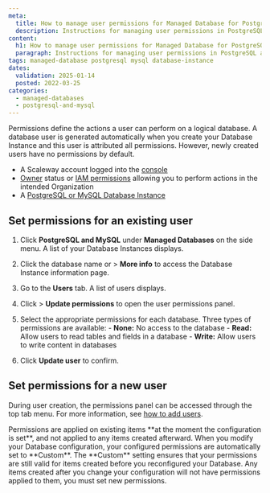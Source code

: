 ```yaml
---
meta:
  title: How to manage user permissions for Managed Database for PostgreSQL and MySQL
  description: Instructions for managing user permissions in PostgreSQL and MySQL databases.
content:
  h1: How to manage user permissions for Managed Database for PostgreSQL and MySQL
  paragraph: Instructions for managing user permissions in PostgreSQL and MySQL databases.
tags: managed-database postgresql mysql database-instance
dates:
  validation: 2025-01-14
  posted: 2022-03-25
categories:
  - managed-databases
  - postgresql-and-mysql
---
```


Permissions define the actions a user can perform on a logical database. A database user is generated automatically when you create your Database Instance and this user is attributed all permissions. However, newly created users have no permissions by default.

<Macro id="requirements" />

- A Scaleway account logged into the [console](https://console.scaleway.com)
- [Owner](/iam/concepts/#owner) status or [IAM permissions](/iam/concepts/#permission) allowing you to perform actions in the intended Organization
- A [PostgreSQL or MySQL Database Instance](/managed-databases-for-postgresql-and-mysql/quickstart/)

## Set permissions for an existing user

1. Click **PostgreSQL and MySQL** under **Managed Databases** on the side menu. A list of your Database Instances displays.
2. Click the database name or <Icon name="more" /> > **More info** to access the Database Instance information page.
3. Go to the **Users** tab. A list of users displays.
4. Click <Icon name="more" /> > **Update permissions** to open the user permissions panel.
5. Select the appropriate permissions for each database.
    <Message type="note">
      Three types of permissions are available:
        - **None:** No access to the database
        - **Read:** Allow users to read tables and fields in a database
        - **Write:** Allow users to write content in databases

    </Message>
6. Click **Update user** to confirm.

## Set permissions for a new user

During user creation, the permissions panel can be accessed through the top tab menu.
For more information, see [how to add users](/managed-databases-for-postgresql-and-mysql/how-to/add-users/).

<Message type="note">
  Permissions are applied on existing items **at the moment the configuration is set**, and not applied to any items created afterward.
  When you modify your Database configuration, your configured permissions are automatically set to **Custom**. The **Custom** setting ensures that your permissions are still valid for items created before you reconfigured your Database.
  Any items created after you change your configuration will not have permissions applied to them, you must set new permissions.
</Message>


